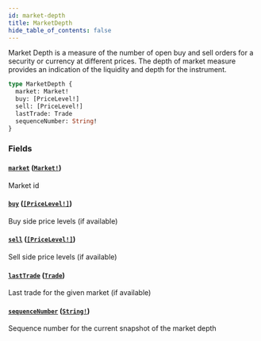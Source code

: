 ```yaml
---
id: market-depth
title: MarketDepth
hide_table_of_contents: false
---
```



Market Depth is a measure of the number of open buy and sell orders for a security or currency at different prices.
The depth of market measure provides an indication of the liquidity and depth for the instrument.

```graphql
type MarketDepth {
  market: Market!
  buy: [PriceLevel!]
  sell: [PriceLevel!]
  lastTrade: Trade
  sequenceNumber: String!
}
```


### Fields

#### [`market`](#) ([`Market!`](/mainnet/api/graphql/objects/market))

Market id


#### [`buy`](#) ([`[PriceLevel!]`](/mainnet/api/graphql/objects/price-level))

Buy side price levels (if available)


#### [`sell`](#) ([`[PriceLevel!]`](/mainnet/api/graphql/objects/price-level))

Sell side price levels (if available)


#### [`lastTrade`](#) ([`Trade`](/mainnet/api/graphql/objects/trade))

Last trade for the given market (if available)


#### [`sequenceNumber`](#) ([`String!`](/mainnet/api/graphql/scalars/string))

Sequence number for the current snapshot of the market depth




